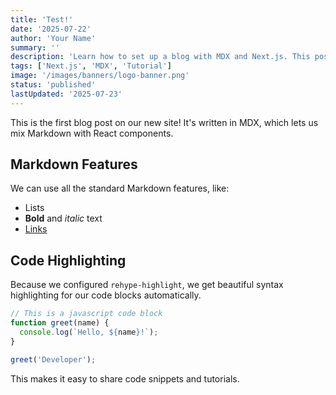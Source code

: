 ```yaml
---
title: 'Test!'
date: '2025-07-22'
author: 'Your Name'
summary: ''
description: 'Learn how to set up a blog with MDX and Next.js. This post covers Markdown features, React components, and syntax highlighting.'
tags: ['Next.js', 'MDX', 'Tutorial']
image: '/images/banners/logo-banner.png'
status: 'published'
lastUpdated: '2025-07-23'
---
```


This is the first blog post on our new site! It's written in MDX, which lets us mix Markdown with React components.

## Markdown Features

We can use all the standard Markdown features, like:

- Lists
- **Bold** and _italic_ text
- [Links](https://onebuffalolabs.com)

## Code Highlighting

Because we configured `rehype-highlight`, we get beautiful syntax highlighting for our code blocks automatically.

```javascript
// This is a javascript code block
function greet(name) {
  console.log(`Hello, ${name}!`);
}

greet('Developer');
```

This makes it easy to share code snippets and tutorials.
